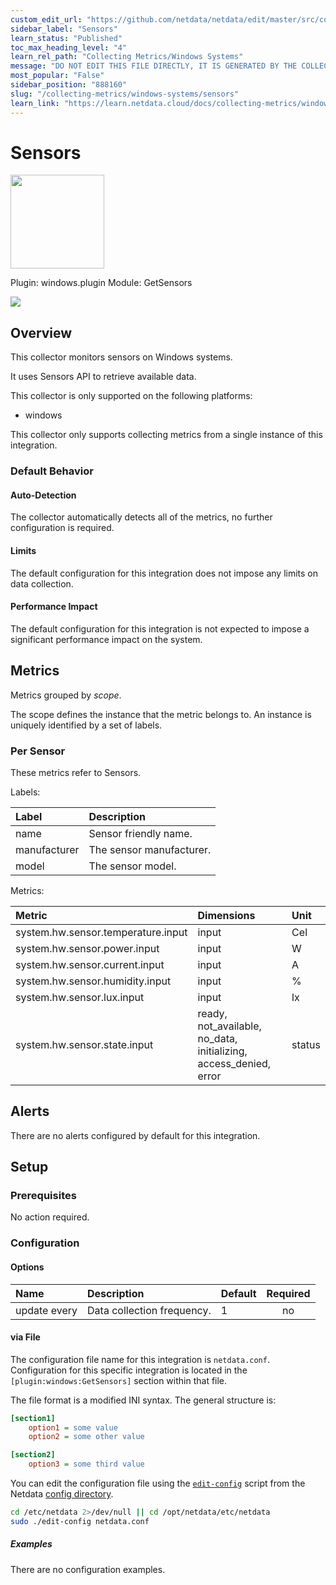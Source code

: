 ```yaml
---
custom_edit_url: "https://github.com/netdata/netdata/edit/master/src/collectors/windows.plugin/metadata.yaml"
sidebar_label: "Sensors"
learn_status: "Published"
toc_max_heading_level: "4"
learn_rel_path: "Collecting Metrics/Windows Systems"
message: "DO NOT EDIT THIS FILE DIRECTLY, IT IS GENERATED BY THE COLLECTOR'S metadata.yaml FILE"
most_popular: "False"
sidebar_position: "888160"
slug: "/collecting-metrics/windows-systems/sensors"
learn_link: "https://learn.netdata.cloud/docs/collecting-metrics/windows-systems/sensors"
---
```



# Sensors


<img src="https://netdata.cloud/img/windows.svg" width="150"/>


Plugin: windows.plugin
Module: GetSensors

<img src="https://img.shields.io/badge/maintained%20by-Netdata-%2300ab44" />

## Overview

This collector monitors sensors on Windows systems.


It uses Sensors API to retrieve available data.


This collector is only supported on the following platforms:

- windows

This collector only supports collecting metrics from a single instance of this integration.


### Default Behavior

#### Auto-Detection

The collector automatically detects all of the metrics, no further configuration is required.


#### Limits

The default configuration for this integration does not impose any limits on data collection.

#### Performance Impact

The default configuration for this integration is not expected to impose a significant performance impact on the system.


## Metrics

Metrics grouped by *scope*.

The scope defines the instance that the metric belongs to. An instance is uniquely identified by a set of labels.



### Per Sensor

These metrics refer to Sensors.

Labels:

| Label      | Description     |
|:-----------|:----------------|
| name | Sensor friendly name. |
| manufacturer | The sensor manufacturer. |
| model | The sensor model. |

Metrics:

| Metric | Dimensions | Unit |
|:------|:----------|:----|
| system.hw.sensor.temperature.input | input | Cel |
| system.hw.sensor.power.input | input | W |
| system.hw.sensor.current.input | input | A |
| system.hw.sensor.humidity.input | input | % |
| system.hw.sensor.lux.input | input | lx |
| system.hw.sensor.state.input | ready, not_available, no_data, initializing, access_denied, error | status |



## Alerts

There are no alerts configured by default for this integration.


## Setup

### Prerequisites

No action required.

### Configuration

#### Options



| Name | Description | Default | Required |
|:----|:-----------|:-------|:--------:|
| update every | Data collection frequency. | 1 | no |



#### via File

The configuration file name for this integration is `netdata.conf`.
Configuration for this specific integration is located in the `[plugin:windows:GetSensors]` section within that file.

The file format is a modified INI syntax. The general structure is:

```ini
[section1]
    option1 = some value
    option2 = some other value

[section2]
    option3 = some third value
```
You can edit the configuration file using the [`edit-config`](/docs/netdata-agent/configuration#edit-a-configuration-file-using-edit-config) script from the
Netdata [config directory](/docs/netdata-agent/configuration#the-netdata-config-directory).

```bash
cd /etc/netdata 2>/dev/null || cd /opt/netdata/etc/netdata
sudo ./edit-config netdata.conf
```

##### Examples
There are no configuration examples.


